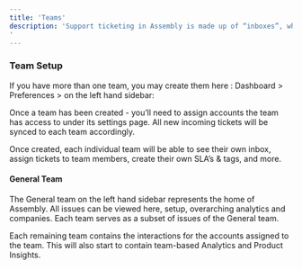 ```yaml
---
title: 'Teams'
description: 'Support ticketing in Assembly is made up of “inboxes”, which are team based or private to you. During setup, you must create at least one team (typically a “general team”) which will have access to the “all Issues” inbox. 
'
---
```



### Team Setup

If you have more than one team, you may create them here : Dashboard > Preferences > on the left hand sidebar: 


Once a team has been created - you’ll need to assign accounts the team has access to under its settings page. All new incoming tickets will be synced to each team accordingly. 

Once created, each individual team will be able to see their own inbox, assign tickets to team members, create their own SLA’s & tags, and more. 


#### General Team

The General team on the left hand sidebar represents the home of Assembly. All issues can be viewed here, setup, overarching analytics and companies. Each team serves as a subset of issues of the General team. 

Each remaining team contains the interactions for the accounts assigned to the team. This will also start to contain team-based Analytics and Product Insights. 


